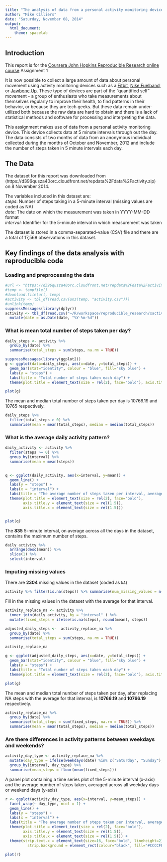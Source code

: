 ```yaml
---
title: "The analysis of data from a personal activity monitoring device"
author: "Mike Cilliers"
date: "Saturday, November 08, 2014"
output:
  html_document:
    theme: spacelab
---
```


##  Introduction
This report is for the [Coursera John Hopkins Reproducible Research online course](https://www.coursera.org/#course/repdata) Assignment 1

It is now possible to collect a large amount of data about personal movement using activity monitoring devices such as a [Fitbit](http://www.fitbit.com/), [Nike Fuelband](http://www.nike.com/us/en_us/c/nikeplus-fuelband), or [Jawbone Up](https://jawbone.com/up). These type of devices are part of the "quantified self" movement - a group of enthusiasts who take measurements about themselves regularly to improve their health, to find patterns in their behavior, or because they are tech geeks. But these data remain under-utilized both because the raw data are hard to obtain and there is a lack of statistical methods and software for processing and interpreting the data.

This assignment makes use of data from a personal activity monitoring device. This device collects data at 5 minute intervals through out the day. The data consists of two months of data from an anonymous individual collected during the months of October and November, 2012 and include the number of steps taken in 5 minute intervals each day.  


##  The Data

The dataset for this report was downloaded from (https://d396qusza40orc.cloudfront.net/repdata%2Fdata%2Factivity.zip) on 8 November 2014.

The variables included in this dataset are:  
*steps*: Number of steps taking in a 5-minute interval (missing values are coded as NA)  
*date*: The date on which the measurement was taken in YYYY-MM-DD format  
*interval*: Identifier for the 5-minute interval in which measurement was taken  

The dataset is stored in a comma-separated-value (CSV) file and there are a total of 17,568 observations in this dataset.  


##  **Key findings of the data analysis with reproducible code**
  
###  Loading and preprocessing the data
```r
#url <- "https://d396qusza40orc.cloudfront.net/repdata%2Fdata%2Factivity.zip"
#temp <- tempfile()
#download.file(url, temp)
#activity <- tbl_df(read.csv(unz(temp, "activity.csv")))
#unlink(temp)
suppressMessages(library(dplyr))
activity <- tbl_df(read.csv("~/R/workspace/reproducible_research/xactivity.csv")) %>%
  mutate(date = as.Date(date, "%Y-%m-%d"))

```
  
###  What is mean total number of steps taken per day?
```r
daily_steps <- activity %>% 
  group_by(date) %>% 
  summarise(total_steps = sum(steps, na.rm = TRUE))

suppressMessages(library(ggplot2))
g <- ggplot(data=daily_steps, aes(x=date, y=total_steps)) + 
  geom_bar(stat="identity", colour = "blue", fill="sky blue") + 
  labs(y = "steps") + 
  labs(title = "Total number of steps taken each day") +
  theme(plot.title = element_text(size = rel(2), face="bold"), axis.title.y = element_text(size = rel(1.5)), axis.title.x = element_text(size = rel(1.5)))

plot(g)
```

The mean and median total number of steps taken per day is 10766.19 and 10765 respectively.
```r
daily_steps %>% 
  filter(total_steps > 0) %>% 
  summarise(mean = mean(total_steps), median = median(total_steps))
```

###  What is the average daily activity pattern?
```r
daily_activity <- activity %>% 
  filter(steps >= 0) %>% 
  group_by(interval) %>% 
  summarise(mean = mean(steps)) 

             
q <- ggplot(daily_activity, aes(x=interval, y=mean)) +
  geom_line() +
  labs(y = "steps") + 
  labs(x = "interval") +
  labs(title = "The average number of steps taken per interval, averaged across all days") +
  theme(plot.title = element_text(size = rel(2), face="bold"), 
        axis.title.y = element_text(size = rel(1.5)), 
        axis.title.x = element_text(size = rel(1.5)))


plot(q)
```

The **835** 5-minute interval, on average across all the days in the dataset, contains the maximum number of steps.

```r
daily_activity %>% 
  arrange(desc(mean)) %>% 
  slice(1) %>% 
  select(interval)
```

###  Imputing missing values
There are **2304** missing values in the dataset  (coded as `NA`)
```r
activity %>% filter(is.na(steps)) %>% summarise(num_missing_values = n())
```

Fill in the missing values in the dataset with the average for that interval.
```r
activity_replace_na <- activity %>% 
  inner_join(daily_activity, by = "interval" ) %>%
  mutate(fixed_steps = ifelse(is.na(steps), round(mean), steps))

adjusted_daily_steps <-  activity_replace_na %>%
  group_by(date) %>% 
  summarise(total_steps = sum(steps, na.rm = TRUE))

activity_replace_na
```

```r
g <- ggplot(adjusted_daily_steps, aes(x=date, y=total_steps)) + 
  geom_bar(stat="identity", colour = "blue", fill="sky blue") + 
  labs(y = "steps") +
  labs(title = "Total number of steps taken each day") +
  theme(plot.title = element_text(size = rel(2), face="bold"), axis.title.y = element_text(size = rel(1.5)), axis.title.x = element_text(size = rel(1.5)))

plot(g)
```
The mean and median total number of steps taken per day, after replacing NA steps with the average for that interval, is **10766.19** and **10766.19** respectively.
```r
activity_replace_na %>% 
  group_by(date) %>% 
  summarise(total_steps = sum(fixed_steps, na.rm = TRUE)) %>% 
  summarise(mean = mean(total_steps), median = median(total_steps))
```

###  Are there differences in activity patterns between weekdays and weekends?   
   
```r
activity_day_type <- activity_replace_na %>% 
  mutate(day_type = ifelse(weekdays(date) %in% c("Saturday", "Sunday"), "Weekend", "Weekday")) %>%
  group_by(interval, day_type) %>%
  summarise(mean_steps = floor(mean(fixed_steps)))
```
A panel plot containing a time series plot of the 5-minute interval (x-axis) and the average number of steps taken, averaged across all weekday days or weekend days (y-axis)

```r
r <- ggplot(activity_day_type, aes(x=interval, y=mean_steps)) +
  facet_wrap(~ day_type, ncol = 1) +
  geom_line() +
  labs(y = "steps") + 
  labs(x = "interval") +
  labs(title = "The average number of steps taken per interval, averaged across all days") +
  theme(plot.title = element_text(size = rel(2), face="bold"), 
        axis.title.y = element_text(size = rel(1.5)), 
        axis.title.x = element_text(size = rel(1.5))) +
  theme(strip.text.x = element_text(size=16, face="bold", lineheight=2),
          strip.background = element_rect(colour="black", fill="#CCCCFF"))

plot(r)
```

